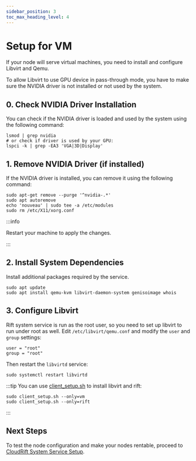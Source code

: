 ```yaml
---
sidebar_position: 3
toc_max_heading_level: 4
---
```


# Setup for VM

If your node will serve virtual machines, you need to install and configure Libvirt and Qemu.

To allow Libvirt to use GPU device in pass-through mode, you have to make sure the NVIDIA driver is not installed or not used by the system.

## 0. Check NVIDIA Driver Installation

You can check if the NVIDIA driver is loaded and used by the system using the following command:

```shell
lsmod | grep nvidia
# or check if driver is used by your GPU:
lspci -k | grep -EA3 'VGA|3D|Display'
```

## 1. Remove NVIDIA Driver (if installed)

If the NVIDIA driver is installed, you can remove it using the following command:

```shell
sudo apt-get remove --purge '^nvidia-.*'
sudo apt autoremove
echo 'nouveau' | sudo tee -a /etc/modules
sudo rm /etc/X11/xorg.conf
```

:::info

Restart your machine to apply the changes.

:::

## 2. Install System Dependencies

Install additional packages required by the service.

```shell
sudo apt update
sudo apt install qemu-kvm libvirt-daemon-system genisoimage whois
```

## 3. Configure Libvirt

Rift system service is run as the root user, so you need to set up libvirt to run under root as well.
Edit `/etc/libvirt/qemu.conf` and modify the `user` and `group` settings:

```shell
user = "root"
group = "root"
```

Then restart the `libvirtd` service:

```shell
sudo systemctl restart libvirtd
```

:::tip
You can use [client_setup.sh](https://github.com/cloudrift-ai/rift-utils/blob/main/scripts/client_setup.sh) to install libvirt and rift:

```shell
sudo client_setup.sh --only=vm
sudo client_setup.sh --only=rift
```
:::

## Next Steps

To test the node configuration and make your nodes rentable, proceed to [CloudRift System Service Setup](./system_service).
